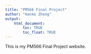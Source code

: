 ```yaml
---
title: "PM566 Final Project"
author: "Hanke Zheng"
output: 
    html_document:
        toc: TRUE
        toc_float: TRUE
---
```


This is my PM566 Final Project website.
